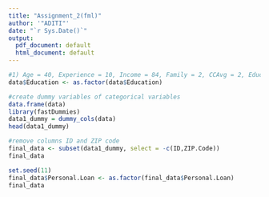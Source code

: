 ---
title: "Assignment_2(fml)"
author: '"ADITI"'
date: "`r Sys.Date()`"
output:
  pdf_document: default
  html_document: default
---

```{r}
#1) Age = 40, Experience = 10, Income = 84, Family = 2, CCAvg = 2, Education_1 = 0, Education_2 =1, Education_3 = 0, Mortgage = 0, Securities Account = 0, CD Account = 0, Online = 1, and Credit Card = 1. Perform a k-NN classification with all predictors except ID and ZIP code using k = 1. Remember to transform categorical predictors with more than two categories into dummy variables first. Specify the success class as 1 (loan acceptance), and use the default cutoff value of 0.5. How would this customer be classified?
data$Education <- as.factor(data$Education)

#create dummy variables of categorical variables
data.frame(data)
library(fastDummies)
data1_dummy = dummy_cols(data)
head(data1_dummy)

#remove columns ID and ZIP code 
final_data <- subset(data1_dummy, select = -c(ID,ZIP.Code))
final_data
```
```{r}
set.seed(11)
final_data$Personal.Loan <- as.factor(final_data$Personal.Loan)
final_data
```




